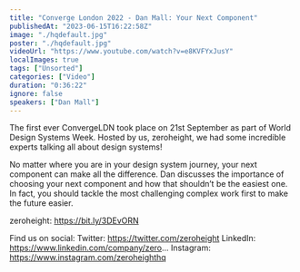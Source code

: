 ```yaml
---
title: "Converge London 2022 - Dan Mall: Your Next Component"
publishedAt: "2023-06-15T16:22:58Z"
image: "./hqdefault.jpg"
poster: "./hqdefault.jpg"
videoUrl: "https://www.youtube.com/watch?v=e8KVFYxJusY"
localImages: true
tags: ["Unsorted"]
categories: ["Video"]
duration: "0:36:22"
ignore: false
speakers: ["Dan Mall"]
---
```


The first ever ConvergeLDN took place on 21st September as part of World Design Systems Week. Hosted by us, zeroheight, we had some incredible experts talking all about design systems!

No matter where you are in your design system journey, your next component can make all the difference. Dan discusses the importance of choosing your next component and how that shouldn’t be the easiest one. In fact, you should tackle the most challenging complex work first to make the future easier.

zeroheight: https://bit.ly/3DEvORN

Find us on social:
Twitter: https://twitter.com/zeroheight
LinkedIn: https://www.linkedin.com/company/zero...
Instagram: https://www.instagram.com/zeroheighthq
